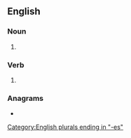 {{also|centerpunches}}
==English==

===Noun===
{{head|en|noun form}}
# {{plural of|center punch|lang=en}}

===Verb===
{{head|en|verb form}}

# {{en-third-person singular of|center punch}}

===Anagrams===
* {{anagrams|en|a=cceeehnnprstu|centrepunches}}

[[Category:English plurals ending in "-es"]]